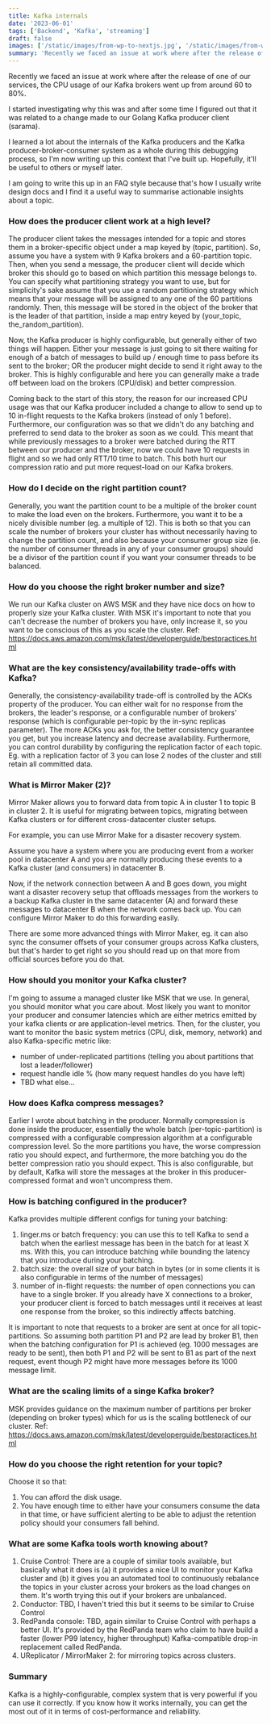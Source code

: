 ```yaml
---
title: Kafka internals
date: '2023-06-01'
tags: ['Backend', 'Kafka', 'streaming']
draft: false
images: ['/static/images/from-wp-to-nextjs.jpg', '/static/images/from-wp-to-nextjs.jpg']
summary: 'Recently we faced an issue at work where after the release of one of our services, the CPU usage of our Kafka brokers went up. Investigating this lead me to learn more about Kafka.'
---
```


Recently we faced an issue at work where after the release of one of our services, the CPU usage of our Kafka brokers went up from around 60 to 80%.

I started investigating why this was and after some time I figured out that it was related to a change made to our Golang Kafka producer client (sarama).

I learned a lot about the internals of the Kafka producers and the Kafka producer-broker-consumer system as a whole during this debugging process, so I'm now writing up this context that I've built up. Hopefully, it'll be useful to others or myself later.

I am going to write this up in an FAQ style because that's how I usually write design docs and I find it a useful way to summarise actionable insights about a topic.

### How does the producer client work at a high level?

The producer client takes the messages intended for a topic and stores them in a broker-specific object under a map keyed by (topic, partition). So, assume you have a system with 9 Kafka brokers and a 60-partition topic. Then, when you send a message, the producer client will decide which broker this should go to based on which partition this message belongs to. You can specify what partitioning strategy you want to use, but for simplicity's sake assume that you use a random partitioning strategy which means that your message will be assigned to any one of the 60 partitions randomly. Then, this message will be stored in the object of the broker that is the leader of that partition, inside a map entry keyed by (your_topic, the_random_partition).

Now, the Kafka producer is highly configurable, but generally either of two things will happen. Either your message is just going to sit there waiting for enough of a batch of messages to build up / enough time to pass before its sent to the broker; OR the producer might decide to send it right away to the broker.
This is highly configurable and here you can generally make a trade off between load on the brokers (CPU/disk) and better compression.

Coming back to the start of this story, the reason for our increased CPU usage was that our Kafka producer included a change to allow to send up to 10 in-flight requests to the Kafka brokers (instead of only 1 before). Furthermore, our configuration was so that we didn't do any batching and preferred to send data to the broker as soon as we could. This meant that while previously messages to a broker were batched during the RTT between our producer and the broker, now we could have 10 requests in flight and so we had only RTT/10 time to batch. This both hurt our compression ratio and put more request-load on our Kafka brokers.

### How do I decide on the right partition count?

Generally, you want the partition count to be a multiple of the broker count to make the load even on the brokers. Furthermore, you want it to be a nicely divisible number (eg. a multiple of 12). This is both so that you can scale the number of brokers your cluster has without necessarily having to change the partition count, and also because your consumer group size (ie. the number of consumer threads in any of your consumer groups) should be a divisor of the partition count if you want your consumer threads to be balanced.

### How do you choose the right broker number and size?

We run our Kafka cluster on AWS MSK and they have nice docs on how to properly size your Kafka cluster. With MSK it's important to note that you can't decrease the number of brokers you have, only increase it, so you want to be conscious of this as you scale the cluster.
Ref: https://docs.aws.amazon.com/msk/latest/developerguide/bestpractices.html

### What are the key consistency/availability trade-offs with Kafka?

Generally, the consistency-availability trade-off is controlled by the ACKs property of the producer. You can either wait for no response from the brokers, the leader's response, or a configurable number of brokers' response (which is configurable per-topic by the in-sync replicas parameter). The more ACKs you ask for, the better consistency guarantee you get, but you increase latency and decrease availability.
Furthermore, you can control durability by configuring the replication factor of each topic. Eg. with a replication factor of 3 you can lose 2 nodes of the cluster and still retain all committed data.

### What is Mirror Maker (2)?

Mirror Maker allows you to forward data from topic A in cluster 1 to topic B in cluster 2. It is useful for migrating between topics, migrating between Kafka clusters or for different cross-datacenter cluster setups.

For example, you can use Mirror Make for a disaster recovery system.

Assume you have a system where you are producing event from a worker pool in datacenter A and you are normally producing these events to a Kafka cluster (and consumers) in datacenter B.

Now, if the network connection between A and B goes down, you might want a disaster recovery setup that offloads messages from the workers to a backup Kafka cluster in the same datacenter (A) and forward these messages to datacenter B when the network comes back up. You can configure Mirror Maker to do this forwarding easily.

There are some more advanced things with Mirror Maker, eg. it can also sync the consumer offsets of your consumer groups across Kafka clusters, but that's harder to get right so you should read up on that more from official sources before you do that.

### How should you monitor your Kafka cluster?

I'm going to assume a managed cluster like MSK that we use.
In general, you should monitor what you care about. Most likely you want to monitor your producer and consumer latencies which are either metrics emitted by your kafka clients or are application-level metrics.
Then, for the cluster, you want to monitor the basic system metrics (CPU, disk, memory, network) and also Kafka-specific metric like:

- number of under-replicated partitions (telling you about partitions that lost a leader/follower)
- request handle idle % (how many request handles do you have left)
- TBD what else...

### How does Kafka compress messages?

Earlier I wrote about batching in the producer. Normally compression is done inside the producer, essentially the whole batch (per-topic-partition) is compressed with a configurable compression algorithm at a configurable compression level. So the more partitions you have, the worse compression ratio you should expect, and furthermore, the more batching you do the better compression ratio you should expect.
This is also configurable, but by default, Kafka will store the messages at the broker in this producer-compressed format and won't uncompress them.

### How is batching configured in the producer?

Kafka provides multiple different configs for tuning your batching:

1. linger.ms or batch frequency: you can use this to tell Kafka to send a batch when the earliest message has been in the batch for at least X ms. With this, you can introduce batching while bounding the latency that you introduce during your batching.
2. batch.size: the overall size of your batch in bytes (or in some clients it is also configurable in terms of the number of messages)
3. number of in-flight requests: the number of open connections you can have to a single broker. If you already have X connections to a broker, your producer client is forced to batch messages until it receives at least one response from the broker, so this indirectly affects batching.

It is important to note that requests to a broker are sent at once for all topic-partitions. So assuming both partition P1 and P2 are lead by broker B1, then when the batching configuration for P1 is achieved (eg. 1000 messages are ready to be sent), then both P1 and P2 will be sent to B1 as part of the next request, event though P2 might have more messages before its 1000 message limit.

### What are the scaling limits of a singe Kafka broker?

MSK provides guidance on the maximum number of partitions per broker (depending on broker types) which for us is the scaling bottleneck of our cluster.
Ref: https://docs.aws.amazon.com/msk/latest/developerguide/bestpractices.html

### How do you choose the right retention for your topic?

Choose it so that:

1. You can afford the disk usage.
2. You have enough time to either have your consumers consume the data in that time, or have sufficient alerting to be able to adjust the retention policy should your consumers fall behind.

### What are some Kafka tools worth knowing about?

1. Cruise Control: There are a couple of similar tools available, but basically what it does is (a) it provides a nice UI to monitor your Kafka cluster and (b) it gives you an automated tool to continuously rebalance the topics in your cluster across your brokers as the load changes on them. It's worth trying this out if your brokers are unbalanced.
2. Conductor: TBD, I haven't tried this but it seems to be similar to Cruise Control
3. RedPanda console: TBD, again similar to Cruise Control with perhaps a better UI. It's provided by the RedPanda team who claim to have build a faster (lower P99 latency, higher throughput) Kafka-compatible drop-in replacement called RedPanda.
4. UReplicator / MirrorMaker 2: for mirroring topics across clusters.

### Summary

Kafka is a highly-configurable, complex system that is very powerful if you can use it correctly. If you know how it works internally, you can get the most out of it in terms of cost-performance and reliability.
